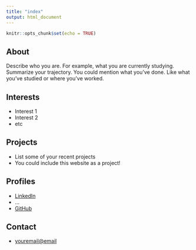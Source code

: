 ```yaml
---
title: "index"
output: html_document
---
```


```r
knitr::opts_chunk$set(echo = TRUE)
```

## About

Describe who you are. For example, what you are currently studying.
Summarize your trajectory. You could mention what you've done. Like what you've studied or where you've worked.

## Interests

* Interest 1
* Interest 2
* etc

## Projects

* List some of your recent projects
* You could include this website as a project!

## Profiles

* [LinkedIn](https://www.linkedin.com/in/yourprofile/)
* ...
* [GitHub](http://github.com/username)

## Contact

* [youremail@email](mailto:youremail@email)
